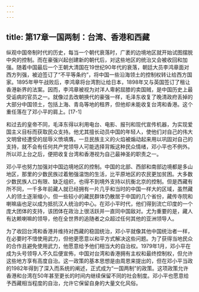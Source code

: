 ```yaml
---
---
---
```

title: 第17章一国两制：台湾、香港和西藏
---







纵观中国帝制时代的历史，每当一个朝代衰落时，广袤的边境地区就开始试图摆脱中央的控制。而在豪强兴起创建新的朝代后，对这些地区的统治又会被收回和加强。随着中国最后一个王朝大清国在19世纪90年代的衰落，朝廷大员李鸿章面对西方列强，被迫签订了“不平等条约”，将中国一些沿海领土的控制权转让给西方国家。1895年甲午战败后，李鸿章将台湾割让给日本，1898年又与英国签订了租让香港新界的法案。因而，李鸿章被视为对洋人卑躬屈膝的卖国贼，是中国历史上最受诟病的官员之一。就像过去改朝换代的豪强一样，毛泽东收复了晚清政府丢掉的大部分中国领土，包括上海、青岛等地的租界，但他却未能收复台湾和香港。这个重任落在了邓小平的肩上。[17-1]

和过去的皇帝不同，毛泽东得以利用电台、电影、报刊和现代宣传机器，为实现爱国主义目标而获取民众支持。他尤其擅长动员中国的年轻人，使他们对自己的伟大文明曾经遭受的屈辱义愤填膺。一旦民族主义的火焰被煽动起来用以巩固对自己的支持，就不会有任何共产党领导人可能选择背叛这种民众情绪，邓小平也不例外。所以邓上台之后，便把收复台湾和香港视为自己最神圣的职责之一。

邓小平也努力加强对中国边境地区的控制。中国的北部、西部和南部边境都是多山地区，那里的少数民族过着勉强温饱的生活，比平原地区的农民更加贫困。大多数少数民族人口有限、缺乏组织，也得不到境外支持以抗衡北京的控制。但是西藏有所不同，一千多年前藏人就已经拥有一片几乎和当时的中国一样大的区域，虽然藏人的领土逐渐缩小，但一些较小的藏民群体仍散居于中国的几个省份，藏传寺院和喇嘛庙也足以成为抵抗汉人统治的中心。在邓小平时代，他们得到流亡印度的一个庞大团体的支持，该团体在政治上很活跃并一直同中国敌对。尤为重要的是，藏人有达赖喇嘛的领导，他在全世界的追随者之众超过任何其他的亚洲领导人。

为了收回台湾和香港并维持对西藏的稳固统治，邓小平就像其他中国统治者一样，在必要时不惜使用武力，但他更愿意以和平方式解决这些问题。为了获得当地民众的合作且避免使用武力，他愿意给予他们相当大的自治权。1979年1月，邓小平在成为头号领导人不久后便宣佈，中国对台湾和香港拥有主权和最终控制权，但允许这些地方享有高度自治。这一政策的基本思想是由周恩来提出的，但在邓小平当政的1982年得到了深入而系统的阐述，正式成为“一国两制”的政策。这项政策允许香港和台湾在50年甚至更长的时间内继续保留不同的社会制度。邓小平也愿意给予西藏相当程度的自治，允许它保留自身的大量文化风俗。